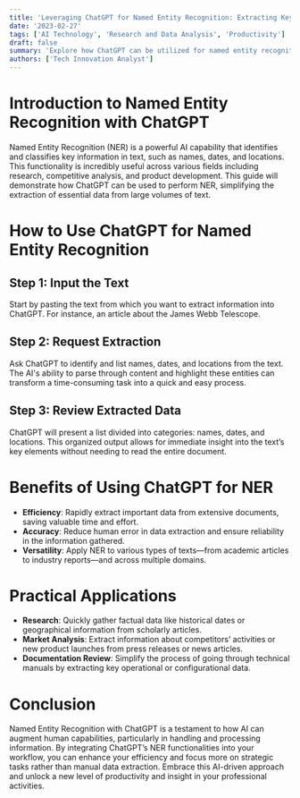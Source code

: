 ```yaml
---
title: 'Leveraging ChatGPT for Named Entity Recognition: Extracting Key Information Efficiently'
date: '2023-02-27'
tags: ['AI Technology', 'Research and Data Analysis', 'Productivity']
draft: false
summary: 'Explore how ChatGPT can be utilized for named entity recognition to quickly extract names, dates, and locations from texts, enhancing research and competitive analysis.'
authors: ['Tech Innovation Analyst']
---
```


# Introduction to Named Entity Recognition with ChatGPT

Named Entity Recognition (NER) is a powerful AI capability that identifies and classifies key information in text, such as names, dates, and locations. This functionality is incredibly useful across various fields including research, competitive analysis, and product development. This guide will demonstrate how ChatGPT can be used to perform NER, simplifying the extraction of essential data from large volumes of text.

# How to Use ChatGPT for Named Entity Recognition

## Step 1: Input the Text

Start by pasting the text from which you want to extract information into ChatGPT. For instance, an article about the James Webb Telescope.

## Step 2: Request Extraction

Ask ChatGPT to identify and list names, dates, and locations from the text. The AI's ability to parse through content and highlight these entities can transform a time-consuming task into a quick and easy process.

## Step 3: Review Extracted Data

ChatGPT will present a list divided into categories: names, dates, and locations. This organized output allows for immediate insight into the text’s key elements without needing to read the entire document.

# Benefits of Using ChatGPT for NER

- **Efficiency**: Rapidly extract important data from extensive documents, saving valuable time and effort.
- **Accuracy**: Reduce human error in data extraction and ensure reliability in the information gathered.
- **Versatility**: Apply NER to various types of texts—from academic articles to industry reports—and across multiple domains.

# Practical Applications

- **Research**: Quickly gather factual data like historical dates or geographical information from scholarly articles.
- **Market Analysis**: Extract information about competitors’ activities or new product launches from press releases or news articles.
- **Documentation Review**: Simplify the process of going through technical manuals by extracting key operational or configurational data.

# Conclusion

Named Entity Recognition with ChatGPT is a testament to how AI can augment human capabilities, particularly in handling and processing information. By integrating ChatGPT’s NER functionalities into your workflow, you can enhance your efficiency and focus more on strategic tasks rather than manual data extraction. Embrace this AI-driven approach and unlock a new level of productivity and insight in your professional activities.

